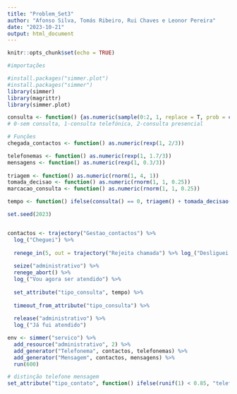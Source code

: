 ```yaml
---
title: "Problem_Set3"
author: "Afonso Silva, Tomás Ribeiro, Rui Chaves e Leonor Pereira"
date: "2023-10-21"
output: html_document
---
```


```r
knitr::opts_chunk$set(echo = TRUE)
```

```r
#importações

#install.packages("simmer.plot")
#install.packages("simmer")
library(simmer)
library(magrittr)
library(simmer.plot)
```

```r
consulta <- function() {as.numeric(sample(0:2, 1, replace = T, prob = c(0.30, 0.60, 0.10)))}
# 0-sem consulta, 1-consulta telefónica, 2-consulta presencial
```

```r
# Funções
chegada_contactos <- function() as.numeric(rexp(1, 2/3))

telefonemas <- function() as.numeric(rexp(1, 1.7/3))
mensagens <- function() as.numeric(rexp(1, 0.3/3))
  
triagem <- function() as.numeric(rnorm(1, 4, 1))
tomada_decisao <- function() as.numeric(rnorm(1, 1, 0.25))
marcacao_consulta <- function() as.numeric(rnorm(1, 1, 0.25))

tempo <- function() ifelse(consulta() == 0, triagem() + tomada_decisao(), triagem() + tomada_decisao() + marcacao_consulta())
```

```r
set.seed(2023)


contactos <- trajectory("Gestao_contactos") %>%
  log_("Cheguei") %>%
  
  renege_in(5, out = trajectory("Rejeita chamada") %>% log_("Desliguei a chamada")) %>%
  
  seize("administrativo") %>%
  renege_abort() %>%
  log_("Vou agora ser atendido") %>%
  
  set_attribute("tipo_consulta", tempo) %>%
  
  timeout_from_attribute("tipo_consulta") %>%
  
  release("administrativo") %>%
  log_("Já fui atendido")

env <- simmer("servico") %>%
  add_resource("administrativo", 2) %>%
  add_generator("Telefonema", contactos, telefonemas) %>%
  add_generator("Mensagem", contactos, mensagens) %>%
  run(600)

```

```r
# distinção telefone mensagem
set_attribute("tipo_contato", function() ifelse(runif(1) < 0.85, "telefone", "mensagem"))
```

